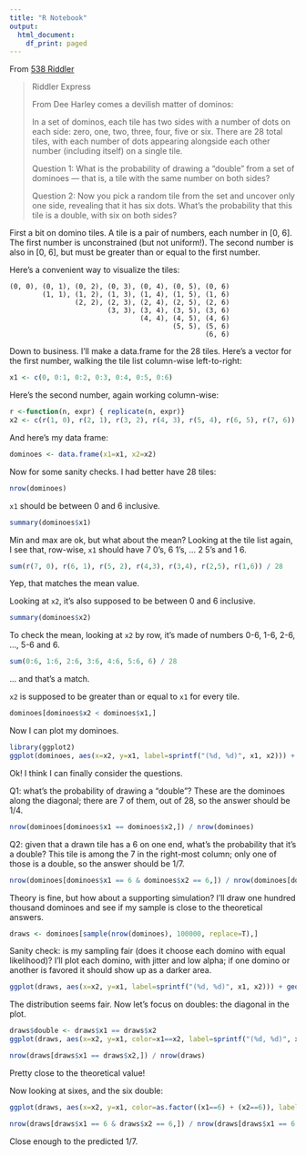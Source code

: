 ```yaml
---
title: "R Notebook"
output:
  html_document:
    df_print: paged
---
```


From [538 Riddler](https://fivethirtyeight.com/features/can-you-eat-an-apple-like-a-toddler/)

> Riddler Express
> 
> From Dee Harley comes a devilish matter of dominos:
> 
> In a set of dominos, each tile has two sides with a number of dots on each side: zero, one, two, three, four, five or six. There are 28 total tiles, with each number of dots appearing alongside each other number (including itself) on a single tile.
> 
> Question 1: What is the probability of drawing a “double” from a set of dominoes — that is, a tile with the same number on both sides?
> 
> Question 2: Now you pick a random tile from the set and uncover only one side, revealing that it has six dots. What’s the probability that this tile is a double, with six on both sides?
> 

First a bit on domino tiles. A tile is a pair of numbers, each number in [0, 6]. The first number is unconstrained (but not uniform!). The second number is also in [0, 6], but must be greater than or equal to the first number.

Here's a convenient way to visualize the tiles:

```
(0, 0), (0, 1), (0, 2), (0, 3), (0, 4), (0, 5), (0, 6)
        (1, 1), (1, 2), (1, 3), (1, 4), (1, 5), (1, 6)
                (2, 2), (2, 3), (2, 4), (2, 5), (2, 6)
                        (3, 3), (3, 4), (3, 5), (3, 6)
                                (4, 4), (4, 5), (4, 6)
                                        (5, 5), (5, 6)
                                                (6, 6)
```

Down to business. I'll make a data.frame for the 28 tiles. 
Here's a vector for the first number, walking the tile list column-wise left-to-right:
```r
x1 <- c(0, 0:1, 0:2, 0:3, 0:4, 0:5, 0:6)
```

Here's the second number, again working column-wise:
```r
r <-function(n, expr) { replicate(n, expr)}
x2 <- c(r(1, 0), r(2, 1), r(3, 2), r(4, 3), r(5, 4), r(6, 5), r(7, 6))
```

And here's my data frame:
```r
dominoes <- data.frame(x1=x1, x2=x2)
```

Now for some sanity checks. I had better have 28 tiles:
```r
nrow(dominoes)
```

``x1`` should be between 0 and 6 inclusive.
```r
summary(dominoes$x1)
```

Min and max are ok, but what about the mean? Looking at the tile list again, I see that, row-wise, ``x1`` should have 7 0's, 6 1's, ... 2 5's and 1 6. 
```r
sum(r(7, 0), r(6, 1), r(5, 2), r(4,3), r(3,4), r(2,5), r(1,6)) / 28
```
Yep, that matches the mean value.

Looking at ``x2``, it's also supposed to be between 0 and 6 inclusive.
```r
summary(dominoes$x2)
```

To check the mean, looking at ``x2`` by row, it's made of numbers 0-6, 1-6, 2-6, ..., 5-6 and 6.
```r
sum(0:6, 1:6, 2:6, 3:6, 4:6, 5:6, 6) / 28
```
... and that's a match.

``x2`` is supposed to be greater than or equal to ``x1`` for every tile.
```r
dominoes[dominoes$x2 < dominoes$x1,]
```

Now I can plot my dominoes.
```r
library(ggplot2)
ggplot(dominoes, aes(x=x2, y=x1, label=sprintf("(%d, %d)", x1, x2))) + scale_y_reverse() + geom_text() + theme_void()
```

Ok! I think I can finally consider the questions.

Q1: what's the probability of drawing a "double"? These are the dominoes along the diagonal; there are 7 of them, out of 28, so the answer should be 1/4.
```r
nrow(dominoes[dominoes$x1 == dominoes$x2,]) / nrow(dominoes)
```

Q2: given that a drawn tile has a 6 on one end, what's the probability that it's a double? This tile is among the 7 in the right-most column; only one of those is a double, so the answer should be 1/7.
```r
nrow(dominoes[dominoes$x1 == 6 & dominoes$x2 == 6,]) / nrow(dominoes[dominoes$x1 == 6 | dominoes$x2 == 6,])
```

Theory is fine, but how about a supporting simulation? I'll draw one hundred thousand dominoes and see if my sample is close to the theoretical answers.

```r
draws <- dominoes[sample(nrow(dominoes), 100000, replace=T),]
```

Sanity check: is my sampling fair (does it choose each domino with equal likelihood)? I'll plot each domino, with jitter and low alpha; if one domino or another is favored it should show up as a darker area.

```r
ggplot(draws, aes(x=x2, y=x1, label=sprintf("(%d, %d)", x1, x2))) + geom_jitter(width=0.25, height=0.25, alpha=0.002)  + scale_y_reverse() + geom_text(vjust=3) + theme_void()
```

The distribution seems fair. Now let's focus on doubles: the diagonal in the plot.
```r
draws$double <- draws$x1 == draws$x2
ggplot(draws, aes(x=x2, y=x1, color=x1==x2, label=sprintf("(%d, %d)", x1, x2))) + geom_jitter(width=0.25, height=0.25, alpha=0.01)  + scale_y_reverse() + geom_text(vjust=3) + theme_void() + theme(legend.position="none")
```

```r
nrow(draws[draws$x1 == draws$x2,]) / nrow(draws)
```

Pretty close to the theoretical value!

Now looking at sixes, and the six double:
```r
ggplot(draws, aes(x=x2, y=x1, color=as.factor((x1==6) + (x2==6)), label=sprintf("(%d, %d)", x1, x2))) + geom_jitter(width=0.25, height=0.25, alpha=0.01) + scale_y_reverse() + geom_text(vjust=3) + theme_void() + theme(legend.position="none")
```

```r
nrow(draws[draws$x1 == 6 & draws$x2 == 6,]) / nrow(draws[draws$x1 == 6 | draws$x2 == 6,])
```

Close enough to the predicted 1/7.

